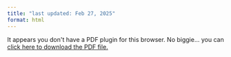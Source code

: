 ```yaml
---
title: "last updated: Feb 27, 2025"
format: html
---
```


```{=html}
<object data="resumeforsite.pdf" type="application/pdf" width="100%" height="100%" style="min-height:100vh;">
    <p>It appears you don't have a PDF plugin for this browser.
    No biggie... you can <a href="resumeforsite.pdf">click here to
    download the PDF file.</a></p>
</object>
```
